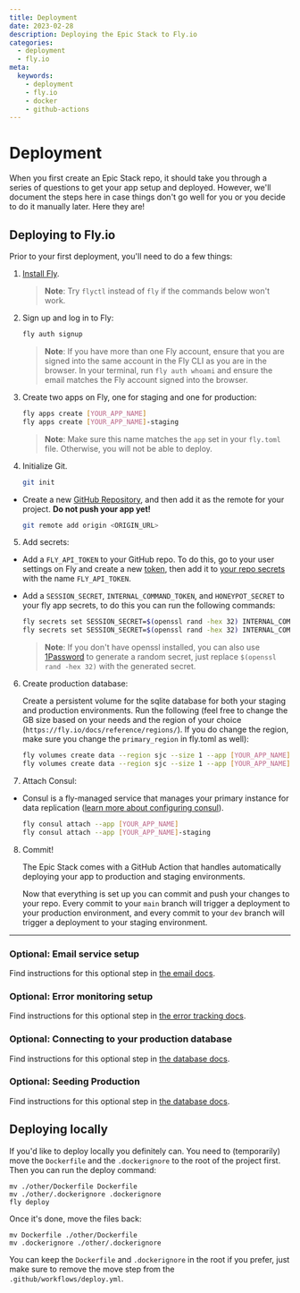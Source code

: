 ```yaml
---
title: Deployment
date: 2023-02-28
description: Deploying the Epic Stack to Fly.io
categories:
  - deployment
  - fly.io
meta:
  keywords:
    - deployment
    - fly.io
    - docker
    - github-actions
---
```


# Deployment

When you first create an Epic Stack repo, it should take you through a series of
questions to get your app setup and deployed. However, we'll document the steps
here in case things don't go well for you or you decide to do it manually later.
Here they are!

## Deploying to Fly.io

Prior to your first deployment, you'll need to do a few things:

1. [Install Fly](https://fly.io/docs/getting-started/installing-flyctl/).

   > **Note**: Try `flyctl` instead of `fly` if the commands below won't work.

2. Sign up and log in to Fly:

   ```sh
   fly auth signup
   ```

   > **Note**: If you have more than one Fly account, ensure that you are signed
   > into the same account in the Fly CLI as you are in the browser. In your
   > terminal, run `fly auth whoami` and ensure the email matches the Fly
   > account signed into the browser.

3. Create two apps on Fly, one for staging and one for production:

   ```sh
   fly apps create [YOUR_APP_NAME]
   fly apps create [YOUR_APP_NAME]-staging
   ```

   > **Note**: Make sure this name matches the `app` set in your `fly.toml`
   > file. Otherwise, you will not be able to deploy.

4. Initialize Git.

   ```sh
   git init
   ```

- Create a new [GitHub Repository](https://repo.new), and then add it as the
  remote for your project. **Do not push your app yet!**

  ```sh
  git remote add origin <ORIGIN_URL>
  ```

5. Add secrets:

- Add a `FLY_API_TOKEN` to your GitHub repo. To do this, go to your user
  settings on Fly and create a new
  [token](https://web.fly.io/user/personal_access_tokens/new), then add it to
  [your repo secrets](https://docs.github.com/en/actions/security-guides/encrypted-secrets)
  with the name `FLY_API_TOKEN`.

- Add a `SESSION_SECRET`, `INTERNAL_COMMAND_TOKEN`, and `HONEYPOT_SECRET` to
  your fly app secrets, to do this you can run the following commands:

  ```sh
  fly secrets set SESSION_SECRET=$(openssl rand -hex 32) INTERNAL_COMMAND_TOKEN=$(openssl rand -hex 32) HONEYPOT_SECRET=$(openssl rand -hex 32) --app [YOUR_APP_NAME]
  fly secrets set SESSION_SECRET=$(openssl rand -hex 32) INTERNAL_COMMAND_TOKEN=$(openssl rand -hex 32) HONEYPOT_SECRET=$(openssl rand -hex 32) --app [YOUR_APP_NAME]-staging
  ```

  > **Note**: If you don't have openssl installed, you can also use
  > [1Password](https://1password.com/password-generator) to generate a random
  > secret, just replace `$(openssl rand -hex 32)` with the generated secret.

6. Create production database:

   Create a persistent volume for the sqlite database for both your staging and
   production environments. Run the following (feel free to change the GB size
   based on your needs and the region of your choice
   (`https://fly.io/docs/reference/regions/`). If you do change the region, make
   sure you change the `primary_region` in fly.toml as well):

   ```sh
   fly volumes create data --region sjc --size 1 --app [YOUR_APP_NAME]
   fly volumes create data --region sjc --size 1 --app [YOUR_APP_NAME]-staging
   ```

7. Attach Consul:

- Consul is a fly-managed service that manages your primary instance for data
  replication
  ([learn more about configuring consul](https://fly.io/docs/litefs/getting-started/#lease-configuration)).

  ```sh
  fly consul attach --app [YOUR_APP_NAME]
  fly consul attach --app [YOUR_APP_NAME]-staging
  ```

8. Commit!

   The Epic Stack comes with a GitHub Action that handles automatically
   deploying your app to production and staging environments.

   Now that everything is set up you can commit and push your changes to your
   repo. Every commit to your `main` branch will trigger a deployment to your
   production environment, and every commit to your `dev` branch will trigger a
   deployment to your staging environment.

---

### Optional: Email service setup

Find instructions for this optional step in [the email docs](./email.md).

### Optional: Error monitoring setup

Find instructions for this optional step in
[the error tracking docs](./monitoring.md).

### Optional: Connecting to your production database

Find instructions for this optional step in [the database docs](./database.md).

### Optional: Seeding Production

Find instructions for this optional step in [the database docs](./database.md).

## Deploying locally

If you'd like to deploy locally you definitely can. You need to (temporarily)
move the `Dockerfile` and the `.dockerignore` to the root of the project first.
Then you can run the deploy command:

```
mv ./other/Dockerfile Dockerfile
mv ./other/.dockerignore .dockerignore
fly deploy
```

Once it's done, move the files back:

```
mv Dockerfile ./other/Dockerfile
mv .dockerignore ./other/.dockerignore
```

You can keep the `Dockerfile` and `.dockerignore` in the root if you prefer,
just make sure to remove the move step from the `.github/workflows/deploy.yml`.
